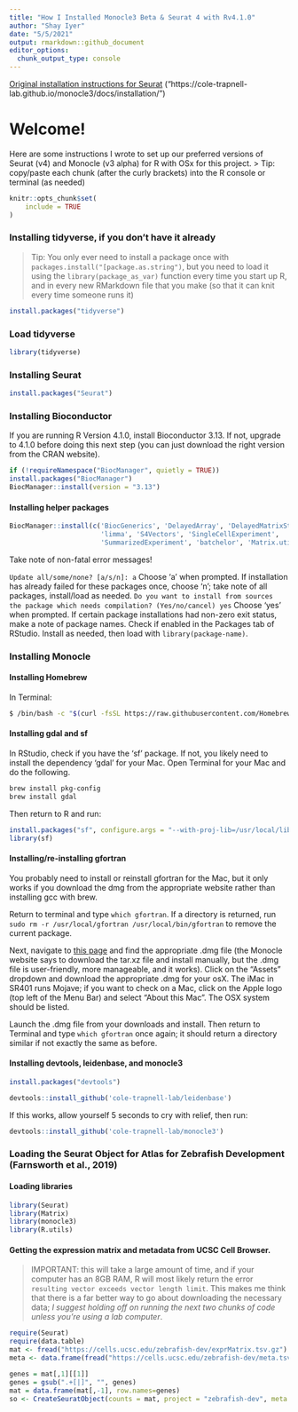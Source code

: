 ```yaml
---
title: "How I Installed Monocle3 Beta & Seurat 4 with Rv4.1.0"
author: "Shay Iyer"
date: "5/5/2021"
output: rmarkdown::github_document
editor_options: 
  chunk_output_type: console
---
```


[Original installation instructions for Seurat]("https://satijalab.org/seurat/articles/install.html") \br
[Original installation instructions for Monocle3 Beta]("https://cole-trapnell-lab.github.io/monocle3/docs/installation/")

# Welcome!
Here are some instructions I wrote to set up our preferred versions of Seurat (v4) and Monocle (v3 alpha) for R with OSx for this project. \br
> Tip: copy/paste each chunk (after the curly brackets) into the R console or terminal (as needed)
```r
knitr::opts_chunk$set(
	include = TRUE
)
```

### Installing tidyverse, if you don't have it already

> Tip: You only ever need to install a package once with `packages.install("[package.as.string")`, but you need to load it using the `library(package_as_var)` function every time you start up R, and in every new RMarkdown file that you make (so that it can knit every time someone runs it)

```r
install.packages("tidyverse")
```

### Load tidyverse
```r
library(tidyverse)
```

### Installing Seurat
```r
install.packages("Seurat")
```

### Installing Bioconductor
If you are running R Version 4.1.0, install Bioconductor 3.13. If not, upgrade to 4.1.0 before doing this next step (you can just download the right version from the CRAN website).
```r
if (!requireNamespace("BiocManager", quietly = TRUE))
install.packages("BiocManager")
BiocManager::install(version = "3.13")
```


#### Installing helper packages
```r
BiocManager::install(c('BiocGenerics', 'DelayedArray', 'DelayedMatrixStats',
                       'limma', 'S4Vectors', 'SingleCellExperiment',
                       'SummarizedExperiment', 'batchelor', 'Matrix.utils'))
```
Take note of non-fatal error messages!

`Update all/some/none? [a/s/n]: a` \br
Choose 'a' when prompted. If installation has already failed for these packages once, choose 'n'; take note of all packages, install/load as needed. \br
`Do you want to install from sources the package which needs compilation? (Yes/no/cancel) yes` \br
Choose 'yes' when prompted. If certain package installations had non-zero exit status, make a note of package names. Check if enabled in the Packages tab of RStudio. Install as needed, then load with `library(package-name)`. 

###  Installing Monocle 

#### Installing Homebrew

In Terminal:
```bash
$ /bin/bash -c "$(curl -fsSL https://raw.githubusercontent.com/Homebrew/install/HEAD/install.sh)" 
```

#### Installing gdal and sf

In RStudio, check if you have the 'sf' package. If not, you likely need to install the dependency 'gdal' for your Mac. Open Terminal for your Mac and do the following.

```bash
brew install pkg-config
brew install gdal
```

Then return to R and run:
```r
install.packages("sf", configure.args = "--with-proj-lib=/usr/local/lib/")
library(sf)
```


#### Installing/re-installing gfortran 
You probably need to install or reinstall gfortran for the Mac, but it only works if you download the dmg from the appropriate website rather than installing gcc with brew.

Return to terminal and type `which gfortran`. If a directory is returned, run `sudo rm -r /usr/local/gfortran /usr/local/bin/gfortran` to remove the current package. \br

Next, navigate to [this page]("https://github.com/fxcoudert/gfortran-for-macOS/releases") and find the appropriate .dmg file (the Monocle website says to download the tar.xz file and install manually, but the .dmg file is user-friendly, more manageable, and it works). Click on the "Assets" dropdown and download the appropriate .dmg for your osX. The iMac in SR401 runs Mojave; if you want to check on a Mac, click on the Apple logo (top left of the Menu Bar) and select "About this Mac". The OSX system should be listed. \br

Launch the .dmg file from your downloads and install. Then return to Terminal and type `which gfortran` once again; it should return a directory similar if not exactly the same as before. \br

#### Installing devtools, leidenbase, and monocle3 

```r
install.packages("devtools")
```

```r
devtools::install_github('cole-trapnell-lab/leidenbase')
```

If this works, allow yourself 5 seconds to cry with relief, then run: 

```r
devtools::install_github('cole-trapnell-lab/monocle3')
```


### Loading the Seurat Object for Atlas for Zebrafish Development (Farnsworth et al., 2019)

#### Loading libraries
```r
library(Seurat)
library(Matrix)
library(monocle3)
library(R.utils)
```

#### Getting the expression matrix and metadata from UCSC Cell Browser.
> IMPORTANT: this will take a large amount of time, and if your computer has an 8GB RAM, R will most likely return the error `resulting vector exceeds vector length limit`. This makes me think that there is a far better way to go about downloading the necessary data; *I suggest holding off on running the next two chunks of code unless you're using a lab computer*. 

```r
require(Seurat)
require(data.table)
mat <- fread("https://cells.ucsc.edu/zebrafish-dev/exprMatrix.tsv.gz")
meta <- data.frame(fread("https://cells.ucsc.edu/zebrafish-dev/meta.tsv"), row.names = 1)
``` 

```r
genes = mat[,1][[1]]
genes = gsub(".+[|]", "", genes)
mat = data.frame(mat[,-1], row.names=genes)
so <- CreateSeuratObject(counts = mat, project = "zebrafish-dev", meta.data=meta)
```

